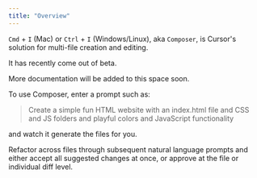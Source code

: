 ```yaml
---
title: "Overview"
---
```


`Cmd` + `I` (Mac) or `Ctrl` + `I` (Windows/Linux), aka `Composer`, is Cursor's solution for multi-file creation and editing.  

It has recently come out of beta.

More documentation will be added to this space soon.  

To use Composer, enter a prompt such as:

> Create a simple fun HTML website with an index.html file and CSS and JS folders and playful colors and JavaScript functionality

and watch it generate the files for you.  

Refactor across files through subsequent natural language prompts and either accept all suggested changes at once, or approve at the file or individual diff level.  

